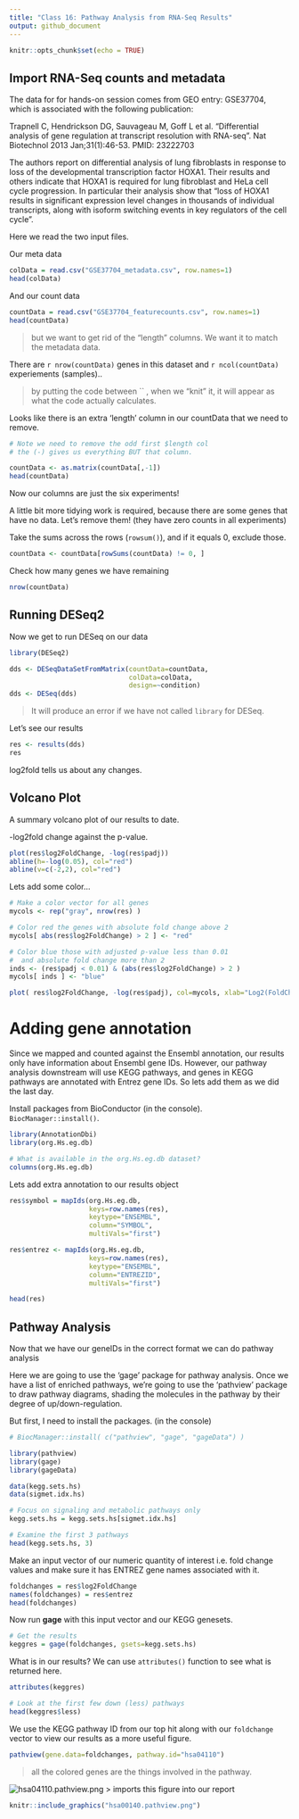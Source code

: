 ```yaml
---
title: "Class 16: Pathway Analysis from RNA-Seq Results"
output: github_document
---
```


```r
knitr::opts_chunk$set(echo = TRUE)
```

## Import RNA-Seq counts and metadata

The data for for hands-on session comes from GEO entry: GSE37704, which is associated with the following publication:

Trapnell C, Hendrickson DG, Sauvageau M, Goff L et al. "Differential analysis of gene regulation at transcript resolution with RNA-seq". Nat Biotechnol 2013 Jan;31(1):46-53. PMID: 23222703

The authors report on differential analysis of lung fibroblasts in response to loss of the developmental transcription factor HOXA1. Their results and others indicate that HOXA1 is required for lung fibroblast and HeLa cell cycle progression. In particular their analysis show that "loss of HOXA1 results in significant expression level changes in thousands of individual transcripts, along with isoform switching events in key regulators of the cell cycle". 


Here we read the two input files.


Our meta data

```r
colData = read.csv("GSE37704_metadata.csv", row.names=1)
head(colData)
```

And our count data

```r
countData = read.csv("GSE37704_featurecounts.csv", row.names=1)
head(countData)
```

> but we want to get rid of the "length" columns. We want it to match the metadata data.

There are `r nrow(countData)` genes in this dataset and `r ncol(countData)` experiements (samples)..

> by putting the code between `` , when we "knit" it, it will appear as what the code actually calculates.

Looks like there is an extra 'length' column in our countData that we need to remove.

```r
# Note we need to remove the odd first $length col
# the (-) gives us everything BUT that column.

countData <- as.matrix(countData[,-1])
head(countData)
```

Now our columns are just the six experiments!

A little bit more tidying work is required, because there are some genes that have no data. Let's remove them! (they have zero counts in all experiments)

Take the sums across the rows (`rowsum()`), and if it equals 0, exclude those. 

```r
countData <- countData[rowSums(countData) != 0, ]
```

Check how many genes we have remaining

```r
nrow(countData)
```

## Running DESeq2

Now we get to run DESeq on our data

```r
library(DESeq2)

dds <- DESeqDataSetFromMatrix(countData=countData,
                              colData=colData,
                              design=~condition)
dds <- DESeq(dds)
```

> It will produce an error if we have not called `library` for DESeq.

Let's see our results

```r
res <- results(dds)
res
```

log2fold tells us about any changes.

## Volcano Plot

A summary volcano plot of our results to date. 

-log2fold change against the p-value.

```r
plot(res$log2FoldChange, -log(res$padj))
abline(h=-log(0.05), col="red")
abline(v=c(-2,2), col="red")
```

Lets add some color...

```r
# Make a color vector for all genes
mycols <- rep("gray", nrow(res) )

# Color red the genes with absolute fold change above 2
mycols[ abs(res$log2FoldChange) > 2 ] <- "red"

# Color blue those with adjusted p-value less than 0.01
#  and absolute fold change more than 2
inds <- (res$padj < 0.01) & (abs(res$log2FoldChange) > 2 )
mycols[ inds ] <- "blue"

plot( res$log2FoldChange, -log(res$padj), col=mycols, xlab="Log2(FoldChange)", ylab="-Log(P-value)" )
```


# Adding gene annotation

Since we mapped and counted against the Ensembl annotation, our results only have information about Ensembl gene IDs. However, our pathway analysis downstream will use KEGG pathways, and genes in KEGG pathways are annotated with Entrez gene IDs. So lets add them as we did the last day.

Install packages from BioConductor (in the console). `BiocManager::install()`.

```r
library(AnnotationDbi)
library(org.Hs.eg.db)

# What is available in the org.Hs.eg.db dataset?
columns(org.Hs.eg.db)
```

Lets add extra annotation to our results object
```r
res$symbol = mapIds(org.Hs.eg.db,
                    keys=row.names(res), 
                    keytype="ENSEMBL",
                    column="SYMBOL",
                    multiVals="first")

res$entrez <- mapIds(org.Hs.eg.db,
                    keys=row.names(res), 
                    keytype="ENSEMBL",
                    column="ENTREZID",
                    multiVals="first")

head(res)
```

##  Pathway Analysis

Now that we have our geneIDs in the correct format we can do pathway analysis

Here we are going to use the 'gage' package for pathway analysis. Once we have a list of enriched pathways, we're going to use the 'pathview' package to draw pathway diagrams, shading the molecules in the pathway by their degree of up/down-regulation.

But first, I need to install the packages. (in the console)
```r
# BiocManager::install( c("pathview", "gage", "gageData") )

library(pathview)
library(gage)
library(gageData)
```

```r
data(kegg.sets.hs)
data(sigmet.idx.hs)

# Focus on signaling and metabolic pathways only
kegg.sets.hs = kegg.sets.hs[sigmet.idx.hs]

# Examine the first 3 pathways
head(kegg.sets.hs, 3)
```

Make an input vector of our numeric quantity of interest i.e. fold change values and make sure it has ENTREZ gene names associated with it.

```r
foldchanges = res$log2FoldChange
names(foldchanges) = res$entrez
head(foldchanges)
```

Now run **gage** with this input vector and our KEGG genesets. 

```r
# Get the results
keggres = gage(foldchanges, gsets=kegg.sets.hs)
```


What is in our results? We can use `attributes()` function to see what is returned here.
```r
attributes(keggres)
```

```r
# Look at the first few down (less) pathways
head(keggres$less)

```

We use the KEGG pathway ID from our top hit along with our `foldchange` vector to view our results as a more useful figure.

```r
pathview(gene.data=foldchanges, pathway.id="hsa04110")
```

> all the colored genes are the things involved in the pathway.

![hsa04110.pathview.png]()
> imports this figure into our report


```r
knitr::include_graphics("hsa00140.pathview.png")
```

